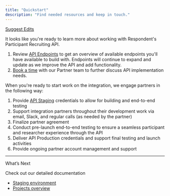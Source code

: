 ```yaml
---
title: "Quickstart"
description: "Find needed resources and keep in touch."
---
```


[Suggest Edits](/edit/quickstart)

It looks like you're ready to learn more about working with Respondent's Participant Recruiting API.

1. Review [API Endpoints](/reference/projectscontroller_getbyid-1) to get an overview of available endpoints you'll have available to build with. Endpoints will continue to expand and update as we improve the API and add functionality.
2. [Book a time](https://meetings.hubspot.com/rachel-ganon/intro-call?uuid=6ee083e5-8d94-4fdd-bd36-95284cb298a2) with our Partner team to further discuss API implementation needs.

When you're ready to start work on the integration, we engage partners in the following way:

1. Provide [API Staging](/docs/staging-environment) credentials to allow for building and end-to-end testing
2. Support integration partners throughout their development work via email, Slack, and regular calls (as needed by the partner)
3. Finalize partner agreement
4. Conduct pre-launch end-to-end testing to ensure a seamless participant and researcher experience through the API
5. Deliver API Production credentials and support final testing and launch activities
6. Provide ongoing partner account management and support

***

What’s Next

Check out our detailed documentation

* [Staging environment](/docs/staging-environment)
* [Projects overview](/docs/projects-overview)
